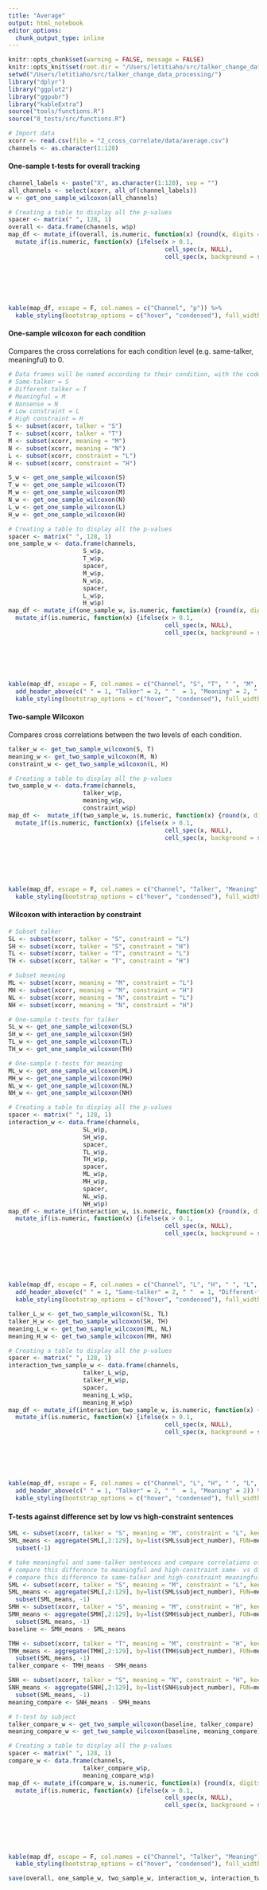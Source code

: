 ```yaml
---
title: "Average"
output: html_notebook
editor_options: 
  chunk_output_type: inline
---
```


```r
knitr::opts_chunk$set(warning = FALSE, message = FALSE) 
knitr::opts_knit$set(root.dir = "/Users/letitiaho/src/talker_change_data_processing/")
setwd("/Users/letitiaho/src/talker_change_data_processing/")
library("dplyr")
library("ggplot2")
library("ggpubr")
library("kableExtra")
source("tools/functions.R")
source("8_tests/src/functions.R")
```

```r
# Import data
xcorr <- read.csv(file = "2_cross_correlate/data/average.csv")
channels <- as.character(1:128)
```

#### One-sample t-tests for overall tracking

```r
channel_labels <- paste("X", as.character(1:128), sep = "")
all_channels <- select(xcorr, all_of(channel_labels))
w <- get_one_sample_wilcoxon(all_channels)

# Creating a table to display all the p-values
spacer <- matrix(" ", 128, 1)
overall <- data.frame(channels, w$p)
map_df <- mutate_if(overall, is.numeric, function(x) {round(x, digits = 3)}) %>%
  mutate_if(is.numeric, function(x) {ifelse(x > 0.1,
                                            cell_spec(x, NULL),
                                            cell_spec(x, background = spec_color(x,
                                                                                 direction = 1,
                                                                                 begin = 0.65,
                                                                                 end = 1,
                                                                                 option = "B",
                                                                                 scale_from = c(0,0.1))))})

kable(map_df, escape = F, col.names = c("Channel", "p")) %>%
  kable_styling(bootstrap_options = c("hover", "condensed"), full_width = F)
```



#### One-sample wilcoxon for each condition

Compares the cross correlations for each condition level (e.g. same-talker, meaningful) to 0.

```r
# Data frames will be named according to their condition, with the code for talker, then meaning, then constraint listed in that order
# Same-talker = S
# Different-talker = T
# Meaningful = M
# Nonsense = N
# Low constraint = L
# High constraint = H
S <- subset(xcorr, talker = "S")
T <- subset(xcorr, talker = "T")
M <- subset(xcorr, meaning = "M")
N <- subset(xcorr, meaning = "N")
L <- subset(xcorr, constraint = "L")
H <- subset(xcorr, constraint = "H")
```

```r
S_w <- get_one_sample_wilcoxon(S)
T_w <- get_one_sample_wilcoxon(T)
M_w <- get_one_sample_wilcoxon(M)
N_w <- get_one_sample_wilcoxon(N)
L_w <- get_one_sample_wilcoxon(L)
H_w <- get_one_sample_wilcoxon(H)
```

```r
# Creating a table to display all the p-values
spacer <- matrix(" ", 128, 1)
one_sample_w <- data.frame(channels, 
                     S_w$p,
                     T_w$p, 
                     spacer,
                     M_w$p,
                     N_w$p, 
                     spacer,
                     L_w$p,
                     H_w$p)
map_df <- mutate_if(one_sample_w, is.numeric, function(x) {round(x, digits = 3)}) %>%
  mutate_if(is.numeric, function(x) {ifelse(x > 0.1, 
                                            cell_spec(x, NULL),
                                            cell_spec(x, background = spec_color(x, 
                                                                                 direction = 1, 
                                                                                 begin = 0.65, 
                                                                                 end = 1, 
                                                                                 option = "B", 
                                                                                 scale_from = c(0,0.1))))})

kable(map_df, escape = F, col.names = c("Channel", "S", "T", " ", "M", "N", " ", "S", "G")) %>%
  add_header_above(c(" " = 1, "Talker" = 2, " "  = 1, "Meaning" = 2, " " = 1, "Constraint" = 2)) %>%
  kable_styling(bootstrap_options = c("hover", "condensed"), full_width = F)
```

#### Two-sample Wilcoxon

Compares cross correlations between the two levels of each condition. 

```r
talker_w <- get_two_sample_wilcoxon(S, T)
meaning_w <- get_two_sample_wilcoxon(M, N)
constraint_w <- get_two_sample_wilcoxon(L, H)
```

```r
# Creating a table to display all the p-values
two_sample_w <- data.frame(channels, 
                     talker_w$p,
                     meaning_w$p,
                     constraint_w$p)
map_df <-  mutate_if(two_sample_w, is.numeric, function(x) {round(x, digits = 3)}) %>%
  mutate_if(is.numeric, function(x) {ifelse(x > 0.1, 
                                            cell_spec(x, NULL),
                                            cell_spec(x, background = spec_color(x, 
                                                                                 direction = 1, 
                                                                                 begin = 0.65, 
                                                                                 end = 1, 
                                                                                 option = "B", 
                                                                                 scale_from = c(0,0.1))))})

kable(map_df, escape = F, col.names = c("Channel", "Talker", "Meaning", "Constraint")) %>%
  kable_styling(bootstrap_options = c("hover", "condensed"), full_width = F)
```

#### Wilcoxon with interaction by constraint

```r
# Subset talker
SL <- subset(xcorr, talker = "S", constraint = "L")
SH <- subset(xcorr, talker = "S", constraint = "H")
TL <- subset(xcorr, talker = "T", constraint = "L")
TH <- subset(xcorr, talker = "T", constraint = "H")

# Subset meaning
ML <- subset(xcorr, meaning = "M", constraint = "L")
MH <- subset(xcorr, meaning = "M", constraint = "H")
NL <- subset(xcorr, meaning = "N", constraint = "L")
NH <- subset(xcorr, meaning = "N", constraint = "H")
```

```r
# One-sample t-tests for talker
SL_w <- get_one_sample_wilcoxon(SL)
SH_w <- get_one_sample_wilcoxon(SH)
TL_w <- get_one_sample_wilcoxon(TL)
TH_w <- get_one_sample_wilcoxon(TH)

# One-sample t-tests for meaning
ML_w <- get_one_sample_wilcoxon(ML)
MH_w <- get_one_sample_wilcoxon(MH)
NL_w <- get_one_sample_wilcoxon(NL)
NH_w <- get_one_sample_wilcoxon(NH)
```

```r
# Creating a table to display all the p-values
spacer <- matrix(" ", 128, 1)
interaction_w <- data.frame(channels, 
                     SL_w$p,
                     SH_w$p,
                     spacer,
                     TL_w$p,
                     TH_w$p, 
                     spacer,
                     ML_w$p,
                     MH_w$p,
                     spacer,
                     NL_w$p,
                     NH_w$p)
map_df <- mutate_if(interaction_w, is.numeric, function(x) {round(x, digits = 3)}) %>%
  mutate_if(is.numeric, function(x) {ifelse(x > 0.1, 
                                            cell_spec(x, NULL),
                                            cell_spec(x, background = spec_color(x, 
                                                                                 direction = 1, 
                                                                                 begin = 0.65, 
                                                                                 end = 1, 
                                                                                 option = "B", 
                                                                                 scale_from = c(0,0.1))))})

kable(map_df, escape = F, col.names = c("Channel", "L", "H", " ", "L", "H", " ", "L", "H", " ", "L", "H")) %>%
  add_header_above(c(" " = 1, "Same-talker" = 2, " "  = 1, "Different-talker" = 2, " " = 1, "Meaningful" = 2, " "  = 1, "Nonsense" = 2)) %>%
  kable_styling(bootstrap_options = c("hover", "condensed"), full_width = F)
```

```r
talker_L_w <- get_two_sample_wilcoxon(SL, TL)
talker_H_w <- get_two_sample_wilcoxon(SH, TH)
meaning_L_w <- get_two_sample_wilcoxon(ML, NL)
meaning_H_w <- get_two_sample_wilcoxon(MH, NH)
```

```r
# Creating a table to display all the p-values
spacer <- matrix(" ", 128, 1)
interaction_two_sample_w <- data.frame(channels, 
                     talker_L_w$p,
                     talker_H_w$p,
                     spacer,
                     meaning_L_w$p,
                     meaning_H_w$p)
map_df <- mutate_if(interaction_two_sample_w, is.numeric, function(x) {round(x, digits = 3)}) %>%
  mutate_if(is.numeric, function(x) {ifelse(x > 0.1, 
                                            cell_spec(x, NULL),
                                            cell_spec(x, background = spec_color(x, 
                                                                                 direction = 1, 
                                                                                 begin = 0.65, 
                                                                                 end = 1, 
                                                                                 option = "B", 
                                                                                 scale_from = c(0,0.1))))})

kable(map_df, escape = F, col.names = c("Channel", "L", "H", " ", "L", "H")) %>%
  add_header_above(c(" " = 1, "Talker" = 2, " "  = 1, "Meaning" = 2)) %>%
  kable_styling(bootstrap_options = c("hover", "condensed"), full_width = F)
```

#### T-tests against difference set by low vs high-constraint sentences

```r
SML <- subset(xcorr, talker = "S", meaning = "M", constraint = "L", keep_subject_numbers = T)
SML_means <- aggregate(SML[,2:129], by=list(SML$subject_number), FUN=mean) %>%
  subset(-1)
```

```r
# take meaningful and same-talker sentences and compare correlations of low- vs high-constraint sentences
# compare this difference to meaningful and high-constraint same- vs different-talker sentences
# compare this difference to same-talker and high-constraint meaningful vs nonsense sentences
SML <- subset(xcorr, talker = "S", meaning = "M", constraint = "L", keep_subject_numbers = T)
SML_means <- aggregate(SML[,2:129], by=list(SML$subject_number), FUN=mean) %>%
  subset(SML_means, -1)
SMH <- subset(xcorr, talker = "S", meaning = "M", constraint = "H", keep_subject_numbers = T)
SMH_means <- aggregate(SMH[,2:129], by=list(SMH$subject_number), FUN=mean) %>%
  subset(SML_means, -1)
baseline <- SMH_means - SML_means

TMH <- subset(xcorr, talker = "T", meaning = "M", constraint = "H", keep_subject_numbers = T)
TMH_means <- aggregate(TMH[,2:129], by=list(TMH$subject_number), FUN=mean) %>%
  subset(SML_means, -1)
talker_compare <- TMH_means - SMH_means

SNH <- subset(xcorr, talker = "S", meaning = "N", constraint = "H", keep_subject_numbers = T)
SNH_means <- aggregate(SNH[,2:129], by=list(SNH$subject_number), FUN=mean) %>%
  subset(SML_means, -1)
meaning_compare <- SNH_means - SMH_means
```

```r
# t-test by subject
talker_compare_w <- get_two_sample_wilcoxon(baseline, talker_compare)
meaning_compare_w <- get_two_sample_wilcoxon(baseline, meaning_compare)
```

```r
# Creating a table to display all the p-values
spacer <- matrix(" ", 128, 1)
compare_w <- data.frame(channels, 
                     talker_compare_w$p,
                     meaning_compare_w$p)
map_df <- mutate_if(compare_w, is.numeric, function(x) {round(x, digits = 3)}) %>%
  mutate_if(is.numeric, function(x) {ifelse(x > 0.1, 
                                            cell_spec(x, NULL),
                                            cell_spec(x, background = spec_color(x, 
                                                                                 direction = 1, 
                                                                                 begin = 0.65, 
                                                                                 end = 1, 
                                                                                 option = "B", 
                                                                                 scale_from = c(0,0.1))))})

kable(map_df, escape = F, col.names = c("Channel", "Talker", "Meaning")) %>%
  kable_styling(bootstrap_options = c("hover", "condensed"), full_width = F)
```

```r
save(overall, one_sample_w, two_sample_w, interaction_w, interaction_two_sample_w, compare_w, file = "8_tests/data/wilcoxon_results.RData")
```

